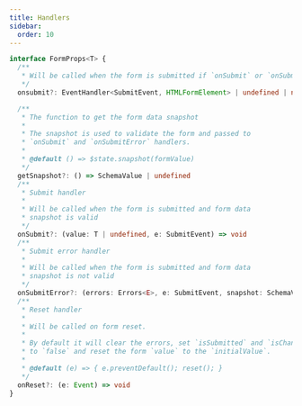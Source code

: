 ```yaml
---
title: Handlers
sidebar:
  order: 10
---
```


```typescript
interface FormProps<T> {
  /**
   * Will be called when the form is submitted if `onSubmit` or `onSubmitError` is not provided
   */
  onsubmit?: EventHandler<SubmitEvent, HTMLFormElement> | undefined | null;

  /**
   * The function to get the form data snapshot
   * 
   * The snapshot is used to validate the form and passed to
   * `onSubmit` and `onSubmitError` handlers.
   * 
   * @default () => $state.snapshot(formValue)
   */
  getSnapshot?: () => SchemaValue | undefined
  /**
   * Submit handler
   * 
   * Will be called when the form is submitted and form data
   * snapshot is valid
   */
  onSubmit?: (value: T | undefined, e: SubmitEvent) => void
  /**
   * Submit error handler
   * 
   * Will be called when the form is submitted and form data
   * snapshot is not valid
   */
  onSubmitError?: (errors: Errors<E>, e: SubmitEvent, snapshot: SchemaValue | undefined) => void
  /**
   * Reset handler
   *
   * Will be called on form reset.
   *
   * By default it will clear the errors, set `isSubmitted` and `isChanged` state
   * to `false` and reset the form `value` to the `initialValue`.
   *
   * @default (e) => { e.preventDefault(); reset(); }
   */
  onReset?: (e: Event) => void
}
```

